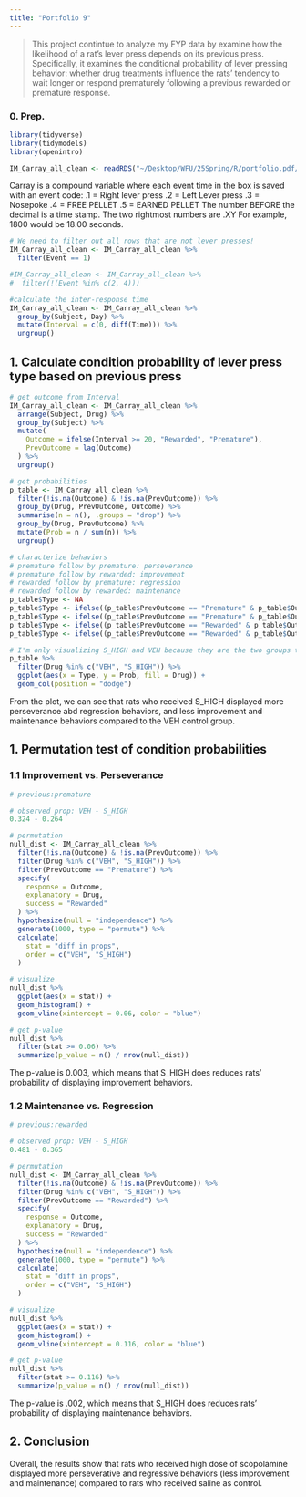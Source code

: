 ```yaml
---
title: "Portfolio 9"
---
```


> This project contintue to analyze my FYP data by examine how the likelihood of a rat’s lever press depends on its previous press. Specifically, it examines the conditional probability of lever pressing behavior: whether drug treatments influence the rats’ tendency to wait longer or respond prematurely following a previous rewarded or premature response.

### 0. Prep.

```r
library(tidyverse)
library(tidymodels)
library(openintro)

IM_Carray_all_clean <- readRDS("~/Desktop/WFU/25Spring/R/portfolio.pdf/data/fyp/IM_Carray_all_clean.rds")
```

Carray is a compound variable where each event time in the box is saved with an event code:
.1 = Right lever press
.2 = Left Lever press
.3 = Nosepoke
.4 = FREE PELLET
.5 = EARNED PELLET
The number BEFORE the decimal is a time stamp. The two rightmost numbers are .XY
For example, 1800 would be 18.00 seconds.

```r
# We need to filter out all rows that are not lever presses! 
IM_Carray_all_clean <- IM_Carray_all_clean %>%
  filter(Event == 1)

#IM_Carray_all_clean <- IM_Carray_all_clean %>%
#  filter(!(Event %in% c(2, 4)))
```

```r
#calculate the inter-response time
IM_Carray_all_clean <- IM_Carray_all_clean %>%
  group_by(Subject, Day) %>%
  mutate(Interval = c(0, diff(Time))) %>%
  ungroup()
```

## 1. Calculate condition probability of lever press type based on previous press

```r
# get outcome from Interval
IM_Carray_all_clean <- IM_Carray_all_clean %>%
  arrange(Subject, Drug) %>%
  group_by(Subject) %>%
  mutate(
    Outcome = ifelse(Interval >= 20, "Rewarded", "Premature"),
    PrevOutcome = lag(Outcome)
  ) %>%
  ungroup()

# get probabilities
p_table <- IM_Carray_all_clean %>%
  filter(!is.na(Outcome) & !is.na(PrevOutcome)) %>%
  group_by(Drug, PrevOutcome, Outcome) %>%
  summarise(n = n(), .groups = "drop") %>%
  group_by(Drug, PrevOutcome) %>%
  mutate(Prob = n / sum(n)) %>%
  ungroup()

# characterize behaviors
# premature follow by premature: perseverance 
# premature follow by rewarded: improvement
# rewarded follow by premature: regression 
# rewarded follow by rewarded: maintenance
p_table$Type <- NA
p_table$Type <- ifelse((p_table$PrevOutcome == "Premature" & p_table$Outcome == "Premature"), "perseverance", p_table$Type)
p_table$Type <- ifelse((p_table$PrevOutcome == "Premature" & p_table$Outcome == "Rewarded"), "improvement", p_table$Type)
p_table$Type <- ifelse((p_table$PrevOutcome == "Rewarded" & p_table$Outcome == "Premature"), "regression", p_table$Type)
p_table$Type <- ifelse((p_table$PrevOutcome == "Rewarded" & p_table$Outcome == "Rewarded"), "maintenance", p_table$Type)
```

```r
# I'm only visualizing S_HIGH and VEH because they are the two groups that we saw behavioral differences in previous analyses
p_table %>%
  filter(Drug %in% c("VEH", "S_HIGH")) %>%
  ggplot(aes(x = Type, y = Prob, fill = Drug)) +
  geom_col(position = "dodge")
```

From the plot, we can see that rats who received S_HIGH displayed more perseverance abd regression behaviors, and less improvement and maintenance behaviors compared to the VEH control group. 

## 1. Permutation test of condition probabilities

### 1.1 Improvement vs. Perseverance 

```r
# previous:premature

# observed prop: VEH - S_HIGH
0.324 - 0.264

# permutation
null_dist <- IM_Carray_all_clean %>%
  filter(!is.na(Outcome) & !is.na(PrevOutcome)) %>%
  filter(Drug %in% c("VEH", "S_HIGH")) %>%
  filter(PrevOutcome == "Premature") %>%
  specify(
    response = Outcome,
    explanatory = Drug,
    success = "Rewarded"
  ) %>%
  hypothesize(null = "independence") %>%
  generate(1000, type = "permute") %>%
  calculate(
    stat = "diff in props",
    order = c("VEH", "S_HIGH")
  )

# visualize
null_dist %>%
  ggplot(aes(x = stat)) +
  geom_histogram() +
  geom_vline(xintercept = 0.06, color = "blue")

# get p-value
null_dist %>%
  filter(stat >= 0.06) %>%
  summarize(p_value = n() / nrow(null_dist))
```

The p-value is 0.003, which means that S_HIGH does reduces rats' probability of displaying improvement behaviors.

### 1.2 Maintenance vs. Regression 

```r
# previous:rewarded

# observed prop: VEH - S_HIGH
0.481 - 0.365

# permutation
null_dist <- IM_Carray_all_clean %>%
  filter(!is.na(Outcome) & !is.na(PrevOutcome)) %>%
  filter(Drug %in% c("VEH", "S_HIGH")) %>%
  filter(PrevOutcome == "Rewarded") %>%
  specify(
    response = Outcome,
    explanatory = Drug,
    success = "Rewarded"
  ) %>%
  hypothesize(null = "independence") %>%
  generate(1000, type = "permute") %>%
  calculate(
    stat = "diff in props",
    order = c("VEH", "S_HIGH")
  )

# visualize
null_dist %>%
  ggplot(aes(x = stat)) +
  geom_histogram() +
  geom_vline(xintercept = 0.116, color = "blue")

# get p-value
null_dist %>%
  filter(stat >= 0.116) %>%
  summarize(p_value = n() / nrow(null_dist))
```

The p-value is .002, which means that S_HIGH does reduces rats' probability of displaying maintenance behaviors.

## 2. Conclusion

Overall, the results show that rats who received high dose of scopolamine displayed more perseverative and regressive behaviors (less improvement and maintenance) compared to rats who received saline as control.